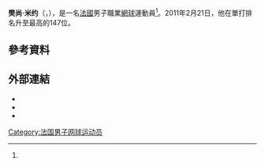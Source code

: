 {{Infobox 网球
|姓名=Vincent Millot
|照片=
|国籍={{FRA}}
|生年=1986年
|生日=1月30日
|出生地={{FRA}}[[蒙彼利埃|蒙彼利埃]]<ref name="atp profile">[http://www.atptennis.com/5/en/players/playerprofiles/?playernumber=C882 ATPtennis.com – Players – Profiles – Profile<!-- Bot generated title -->]{{dead link|date=2017年12月 |bot=InternetArchiveBot |fix-attempted=yes }}</ref>
|居住地={{FRA}}[[巴黎|巴黎]]
|身高=173 cm
|体重=74 kg
|持拍手=左
|反拍=
|转职业年=
|球拍=
|球衣=
|球鞋=
|单打最高排名=147（2011年2月21日）
|双打最高排名=634（2009年10月5日）
|现单打排名=
|现双打排名=
|单打冠军头衔=
|双打冠军头衔=
|职业战绩=
|奖金=163,828美元
|澳网最好成绩=第一輪（2011）
|法网最好成绩=
|温网最好成绩=
|美网最好成绩=
|大满贯个数=
|奥运会最好成绩=
}}

'''樊尚·米约'''（{{lang-fr|'''Vincent Millot'''}}，{{bd|1986年|1月30日|||}}），是一名[[法國|法國]]男子職業[[網球|網球]]運動員<ref name="atp profile"/>。2011年2月21日，他在單打排名升至最高的147位。

== 參考資料 ==
{{reflist}}

== 外部連結 ==
{{Commonscat|Vincent Millot}}
* {{ATP|ME31}}
* {{ITF Profile|id=100029694}}
* {{DavisCupplayerlink|100029694}}

{{網球人物小作品}}

{{Authority control}}
{{DEFAULTSORT:Millot, Vincent}}
[[Category:法国男子网球运动员|Category:法国男子网球运动员]]